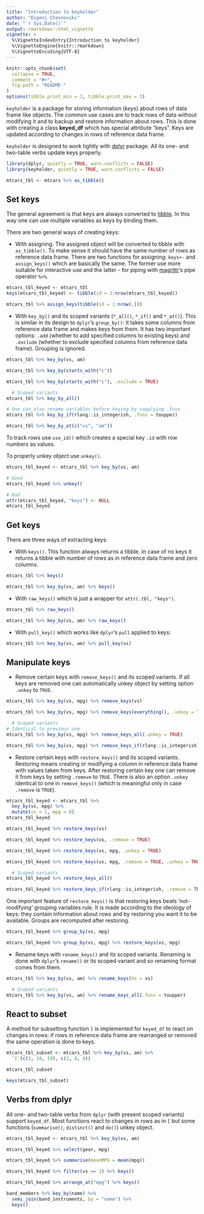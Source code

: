 ```yaml
---
title: "Introduction to keyholder"
author: "Evgeni Chasnovski"
date: "`r Sys.Date()`"
output: rmarkdown::html_vignette
vignette: >
  %\VignetteIndexEntry{Introduction to keyholder}
  %\VignetteEngine{knitr::rmarkdown}
  %\VignetteEncoding{UTF-8}
---
```


```r
knitr::opts_chunk$set(
  collapse = TRUE,
  comment = "#>",
  fig.path = "README-"
)
options(tibble.print_min = 3, tibble.print_max = 3)
```

`keyholder` is a package for storing information (*keys*) about rows of data
frame like objects. The common use cases are to track rows of data without
modifying it and to backup and restore information about rows. This is done with
creating a class __keyed_df__ which has special attribute "keys". Keys are
updated according to changes in rows of reference data frame.

`keyholder` is designed to work tightly with
[dplyr](https://github.com/tidyverse/dplyr) package. All its one- and two-table verbs update keys properly.

```r
library(dplyr, quietly = TRUE, warn.conflicts = FALSE)
library(keyholder, quietly = TRUE, warn.conflicts = FALSE)
```

```r
mtcars_tbl <- mtcars %>% as_tibble()
```


## Set keys

The general agreement is that keys are always converted to [tibble](https://tibble.tidyverse.org). In this way one can use multiple
variables as keys by binding them.

There are two general ways of creating keys:

- With assigning. The assigned object will be converted to tibble with
`as_tibble()`. To make sense it should have the same number of rows as reference
data frame. There are two functions for assigning: `keys<-` and `assign_keys()`
which are basically the same. The former use more suitable for interactive use
and the latter - for piping with
[magrittr](https://magrittr.tidyverse.org)'s pipe operator `%>%`.

```r
mtcars_tbl_keyed <- mtcars_tbl
keys(mtcars_tbl_keyed) <- tibble(id = 1:nrow(mtcars_tbl_keyed))

mtcars_tbl %>% assign_keys(tibble(id = 1:nrow(.)))
```

- With `key_by()` and its scoped variants (`*_all()`, `*_if()` and `*_at()`).
This is similar in its design to `dplyr`'s `group_by()`: it takes some columns
from reference data frame and makes keys from them. It has two important
options: `.add` (whether to add specified columns to existing keys) and
`.exclude` (whether to exclude specified columns from reference data frame).
Grouping is ignored.

```r
mtcars_tbl %>% key_by(vs, am)

mtcars_tbl %>% key_by(starts_with("c"))

mtcars_tbl %>% key_by(starts_with("c"), .exclude = TRUE)

  # Scoped variants
mtcars_tbl %>% key_by_all()

# One can also rename variables before keying by supplying .funs
mtcars_tbl %>% key_by_if(rlang::is_integerish, .funs = toupper)

mtcars_tbl %>% key_by_at(c("vs", "am"))
```

To track rows use `use_id()` which creates a special key `.id` with row numbers
as values.

To properly unkey object use `unkey()`.

```r
mtcars_tbl_keyed <- mtcars_tbl %>% key_by(vs, am)

# Good
mtcars_tbl_keyed %>% unkey()

# Bad
attr(mtcars_tbl_keyed, "keys") <- NULL
mtcars_tbl_keyed
```

## Get keys

There are three ways of extracting keys:

- With `keys()`. This function always returns a tibble. In case of no keys it
returns a tibble with number of rows as in reference data frame and zero
columns.

```r
mtcars_tbl %>% keys()

mtcars_tbl %>% key_by(vs, am) %>% keys()
```

- With `raw_keys()` which is just a wrapper for `attr(.tbl, "keys")`.

```r
mtcars_tbl %>% raw_keys()

mtcars_tbl %>% key_by(vs, am) %>% raw_keys()
```

- With `pull_key()` which works like `dplyr`'s `pull` applied to keys:

```r
mtcars_tbl %>% key_by(vs, am) %>% pull_key(vs)
```

## Manipulate keys

- Remove certain keys with `remove_keys()` and its scoped variants. If all keys
are removed one can automatically unkey object by setting option `.unkey` to
`TRUE`.

```r
mtcars_tbl %>% key_by(vs, mpg) %>% remove_keys(vs)

mtcars_tbl %>% key_by(vs, mpg) %>% remove_keys(everything(), .unkey = TRUE)

  # Scoped variants
# Identical to previous one
mtcars_tbl %>% key_by(vs, mpg) %>% remove_keys_all(.unkey = TRUE)

mtcars_tbl %>% key_by(vs, mpg) %>% remove_keys_if(rlang::is_integerish)
```

- Restore certain keys with `restore_keys()` and its scoped variants. Restoring
means creating or modifying a column in reference data frame with values taken
from keys. After restoring certain key one can remove it from keys by setting
`.remove` to `TRUE`. There is also an option `.unkey` identical to one in
`remove_keys()` (which is meaningful only in case `.remove` is `TRUE`).

```r
mtcars_tbl_keyed <- mtcars_tbl %>%
  key_by(vs, mpg) %>%
  mutate(vs = 1, mpg = 0)
mtcars_tbl_keyed

mtcars_tbl_keyed %>% restore_keys(vs)

mtcars_tbl_keyed %>% restore_keys(vs, .remove = TRUE)

mtcars_tbl_keyed %>% restore_keys(vs, mpg, .unkey = TRUE)

mtcars_tbl_keyed %>% restore_keys(vs, mpg, .remove = TRUE, .unkey = TRUE)

  # Scoped variants
mtcars_tbl_keyed %>% restore_keys_all()

mtcars_tbl_keyed %>% restore_keys_if(rlang::is_integerish, .remove = TRUE)
```

One important feature of `restore_keys()` is that restoring keys beats 
'not-modifying' grouping variables rule. It is made according to the ideology of
keys: they contain information about rows and by restoring you want it to be
available. Groups are recomputed after restoring.

```r
mtcars_tbl_keyed %>% group_by(vs, mpg)

mtcars_tbl_keyed %>% group_by(vs, mpg) %>% restore_keys(vs, mpg)
```

- Rename keys with `rename_keys()` and its scoped variants. Renaming is done
with `dplyr`'s `rename()` or its scoped variant and so renaming format comes
from them.

```r
mtcars_tbl %>% key_by(vs, am) %>% rename_keys(Vs = vs)

  # Scoped variants
mtcars_tbl %>% key_by(vs, am) %>% rename_keys_all(.funs = toupper)
```

## React to subset

A method for subsetting function `[` is implemented for `keyed_df` to react on 
changes in rows: if rows in reference data frame are rearranged or removed the
same operation is done to keys.

```r
mtcars_tbl_subset <- mtcars_tbl %>% key_by(vs, am) %>%
  `[`(c(3, 18, 19), c(2, 8, 9))

mtcars_tbl_subset

keys(mtcars_tbl_subset)
```

## Verbs from dplyr

All one- and two-table verbs from `dplyr` (with present scoped variants) support
`keyed_df`. Most functions react to changes in rows as in `[` but some functions
(`summarise()`, `distinct()` and `do()`) unkey object.

```r
mtcars_tbl_keyed <- mtcars_tbl %>% key_by(vs, am)

mtcars_tbl_keyed %>% select(gear, mpg)

mtcars_tbl_keyed %>% summarise(meanMPG = mean(mpg))

mtcars_tbl_keyed %>% filter(vs == 1) %>% keys()

mtcars_tbl_keyed %>% arrange_at("mpg") %>% keys()

band_members %>% key_by(name) %>%
  semi_join(band_instruments, by = "name") %>%
  keys()
```
